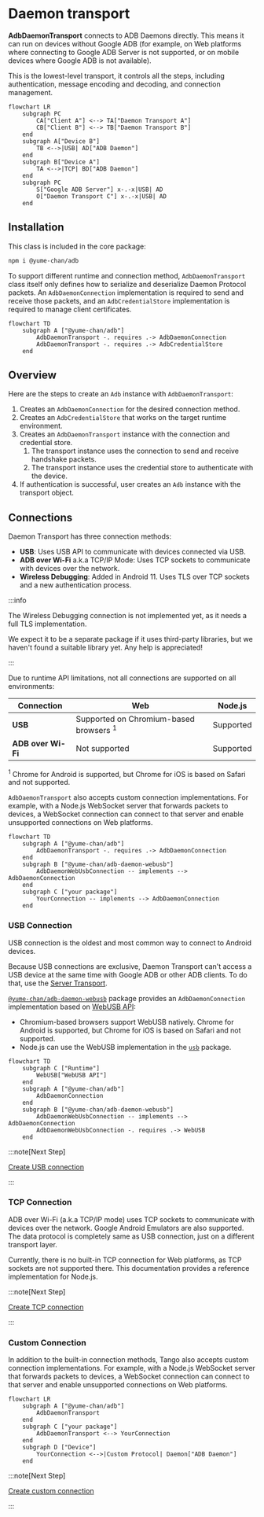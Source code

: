 # Daemon transport

**AdbDaemonTransport** connects to ADB Daemons directly. This means it can run on devices without Google ADB (for example, on Web platforms where connecting to Google ADB Server is not supported, or on mobile devices where Google ADB is not available).

This is the lowest-level transport, it controls all the steps, including authentication, message encoding and decoding, and connection management.

```mermaid
flowchart LR
    subgraph PC
        CA["Client A"] <--> TA["Daemon Transport A"]
        CB["Client B"] <--> TB["Daemon Transport B"]
    end
    subgraph A["Device B"]
        TB <-->|USB| AD["ADB Daemon"]
    end
    subgraph B["Device A"]
        TA <-->|TCP| BD["ADB Daemon"]
    end
    subgraph PC
        S["Google ADB Server"] x-.-x|USB| AD
        O["Daemon Transport C"] x-.-x|USB| AD
    end
```

## Installation

This class is included in the core package:

```sh npm2yarn
npm i @yume-chan/adb
```

To support different runtime and connection method, `AdbDaemonTransport` class itself only defines how to serialize and deserialize Daemon Protocol packets. An `AdbDaemonConnection` implementation is required to send and receive those packets, and an `AdbCredentialStore` implementation is required to manage client certificates.

```mermaid
flowchart TD
    subgraph A ["@yume-chan/adb"]
        AdbDaemonTransport -. requires .-> AdbDaemonConnection
        AdbDaemonTransport -. requires .-> AdbCredentialStore
    end
```

## Overview

Here are the steps to create an `Adb` instance with `AdbDaemonTransport`:

1. Creates an `AdbDaemonConnection` for the desired connection method.
2. Creates an `AdbCredentialStore` that works on the target runtime environment.
3. Creates an `AdbDaemonTransport` instance with the connection and credential store.
    1. The transport instance uses the connection to send and receive handshake packets.
    2. The transport instance uses the credential store to authenticate with the device.
4. If authentication is successful, user creates an `Adb` instance with the transport object.

## Connections

Daemon Transport has three connection methods:

- **USB**: Uses USB API to communicate with devices connected via USB.
- **ADB over Wi-Fi** a.k.a TCP/IP Mode: Uses TCP sockets to communicate with devices over the network.
- **Wireless Debugging**: Added in Android 11. Uses TLS over TCP sockets and a new authentication process.

:::info

The Wireless Debugging connection is not implemented yet, as it needs a full TLS implementation.

We expect it to be a separate package if it uses third-party libraries, but we haven't found a suitable library yet. Any help is appreciated!

:::

Due to runtime API limitations, not all connections are supported on all environments:

| Connection         | Web                                               | Node.js   |
| ------------------ | ------------------------------------------------- | --------- |
| **USB**            | Supported on Chromium-based browsers <sup>1</sup> | Supported |
| **ADB over Wi-Fi** | Not supported                                     | Supported |

<sup>1</sup> Chrome for Android is supported, but Chrome for iOS is based on
Safari and not supported.

`AdbDaemonTransport` also accepts custom connection implementations. For example, with a Node.js WebSocket server that forwards packets to devices, a WebSocket connection can connect to that server and enable unsupported connections on Web platforms.

```mermaid
flowchart TD
    subgraph A ["@yume-chan/adb"]
        AdbDaemonTransport -. requires .-> AdbDaemonConnection
    end
    subgraph B ["@yume-chan/adb-daemon-webusb"]
        AdbDaemonWebUsbConnection -- implements --> AdbDaemonConnection
    end
    subgraph C ["your package"]
        YourConnection -- implements --> AdbDaemonConnection
    end
```

### USB Connection

USB connection is the oldest and most common way to connect to Android devices.

Because USB connections are exclusive, Daemon Transport can't access a USB device at the same time with Google ADB or other ADB clients. To do that, use the [Server Transport](../server/index.mdx).

[`@yume-chan/adb-daemon-webusb`](https://www.npmjs.com/package/@yume-chan/adb-daemon-webusb) package provides an `AdbDaemonConnection` implementation based on [WebUSB API](https://developer.mozilla.org/en-US/docs/Web/API/WebUSB_API):

* Chromium-based browsers support WebUSB natively. Chrome for Android is supported, but Chrome for iOS is based on Safari and not supported.
* Node.js can use the WebUSB implementation in the [`usb`](https://www.npmjs.com/package/usb) package.

```mermaid
flowchart TD
    subgraph C ["Runtime"]
        WebUSB["WebUSB API"]
    end
    subgraph A ["@yume-chan/adb"]
        AdbDaemonConnection
    end
    subgraph B ["@yume-chan/adb-daemon-webusb"]
        AdbDaemonWebUsbConnection -- implements --> AdbDaemonConnection
        AdbDaemonWebUsbConnection -. requires .-> WebUSB
    end
```

:::note[Next Step]

[Create USB connection](./usb/index.mdx)

:::

### TCP Connection

ADB over Wi-Fi (a.k.a TCP/IP mode) uses TCP sockets to communicate with devices over the network. Google Android Emulators are also supported. The data protocol is completely same as USB connection, just on a different transport layer.

Currently, there is no built-in TCP connection for Web platforms, as TCP sockets are not supported there. This documentation provides a reference implementation for Node.js.

:::note[Next Step]

[Create TCP connection](./tcp/enable.mdx)

:::

### Custom Connection

In addition to the built-in connection methods, Tango also accepts custom connection implementations. For example, with a Node.js WebSocket server that forwards packets to devices, a WebSocket connection can connect to that server and enable unsupported connections on Web platforms.

```mermaid
flowchart LR
    subgraph A ["@yume-chan/adb"]
        AdbDaemonTransport
    end
    subgraph C ["your package"]
        AdbDaemonTransport <--> YourConnection
    end
    subgraph D ["Device"]
        YourConnection <-->|Custom Protocol| Daemon["ADB Daemon"]
    end
```

:::note[Next Step]

[Create custom connection](./custom-connection.mdx)

:::
